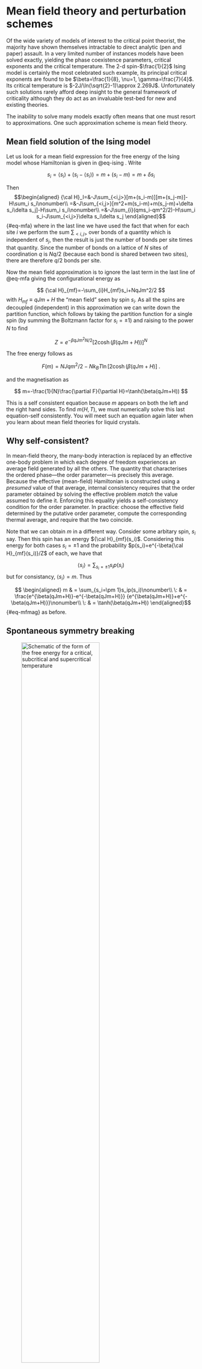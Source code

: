 
# Mean field theory and perturbation schemes {#sec-meanfield}

Of the wide variety of models of interest to the critical point
theorist, the majority have shown themselves intractable to direct
analytic (pen and paper) assault. In a very limited number of instances
models have been solved exactly, yielding the phase coexistence
parameters, critical exponents and the critical temperature. The 2-d
spin-$\frac{1}{2}$ Ising model is certainly the most celebrated such
example, its principal critical exponents are found to be
$\beta=\frac{1}{8}, \nu=1, \gamma=\frac{7}{4}$. Its critical temperature
is $-2J/\ln(\sqrt{2}-1)\approx 2.269J$. Unfortunately such solutions
rarely afford deep insight to the general framework of criticality
although they do act as an invaluable test-bed for new and existing
theories.

The inability to solve many models exactly often means that one must
resort to approximations. One such approximation scheme is mean field
theory.

## Mean field solution of the Ising model {#sec-mfising}

Let us look for a mean field expression for the free energy of the Ising
model whose Hamiltonian is given in @eq-ising .
Write

$$s_i=\langle s_i\rangle+(s_i-\langle s_i\rangle)=m+(s_i-m)=m+\delta s_i$$

Then $$\begin{aligned}
{\cal H}_I=&-J\sum_{<i,j>}[m+(s_i-m)][m+(s_j-m)]-H\sum_i s_i\nonumber\\
=&-J\sum_{<i,j>}[m^2+m(s_i-m)+m(s_j-m)+\delta s_i\delta s_j]-H\sum_i s_i\nonumber\\
=&-J\sum_{i}(qms_i-qm^2/2)-H\sum_i s_i-J\sum_{<i,j>}\delta s_i\delta s_j 
\end{aligned}$$ {#eq-mfa}
where in the last line we have used the fact that when
for each site $i$ we perform the sum $\sum_{<i,j>}$ over bonds of a
quantity which is independent of $s_j$, then the result is just the
number of bonds per site times that quantity. Since the number of bonds
on a lattice of $N$ sites of coordination $q$ is $Nq/2$ (because each
bond is shared between two sites), there are therefore $q/2$ bonds per
site.

Now the mean field approximation is to ignore the last term in the last line of @eq-mfa giving the configurational energy as

$$
{\cal H}_{mf}=-\sum_{i}H_{mf}s_i+NqJm^2/2
$$ 
with $H_{mf}\equiv qJm+ H$ the "mean field" seen by spin $s_i$. As all the spins are decoupled
(independent) in this approximation we can write down the partition
function, which follows by taking the partition function for a single
spin (by summing the Boltzmann factor for $s_i=\pm 1$) and raising to
the power $N$ to find

$$
Z=e^{-\beta qJm^2N/2}[2\cosh(\beta(qJm+H))]^N
$$

The free energy follows as

$$F(m)=NJqm^2/2-Nk_BT\ln[2\cosh(\beta (qJm+H)]\:.$$

and the magnetisation as

$$
m=-\frac{1}{N}\frac{\partial F}{\partial H}=\tanh(\beta(qJm+H))
$$

This is a self consistent equation because $m$ appears on both the left and the right hand sides. 
To find $m(H,T)$, we must numerically solve this last equation-self
consistently. You will meet such an equation again later when you learn about mean field theories for liquid crystals. 

::: {.callout-caution collapse="true"}
## Why self-consistent?

In mean-field theory, the many-body interaction is replaced by an effective one-body problem in which each degree of freedom experiences an average field generated by all the others.
The quantity that characterises the ordered phase—the order parameter—is precisely this average.
Because the effective (mean-field) Hamiltonian is constructed using a *presumed* value of that average, internal consistency requires that the order parameter 
obtained by solving the effective problem *match* the value assumed to define it. Enforcing this equality yields a self-consistency 
condition for the order parameter. In practice: choose the effective field determined by the putative order parameter, 
compute the corresponding thermal average, and require that the two coincide.

:::


Note that we can obtain $m$ in a different way. Consider some arbitary
spin, $s_i$ say. Then this spin has an energy ${\cal H}_{mf}(s_i)$.
Considering this energy for both cases $s_i=\pm 1$ and the probability
$p(s_i)=e^{-\beta{\cal H}_{mf}(s_i)}/Z$ of each, we have that

$$\langle s_i\rangle=\sum_{s_i=\pm 1}s_ip(s_i)$$ but for consistancy,
$\langle s_i\rangle=m$. Thus

$$
\begin{aligned}
m & = \sum_{s_i=\pm 1}s_ip(s_i)\nonumber\\
 \: & = \frac{e^{\beta(qJm+H)}-e^{-\beta(qJm+H)}} {e^{\beta(qJm+H)}+e^{-\beta(qJm+H)}}\nonumber\\
 \: & = \tanh(\beta(qJm+H))
\end{aligned}$${#eq-mfmag} as before.

## Spontaneous symmetry breaking {#sec-breaking}

 ![Schematic of the form of the free energy for a critical, subcritical and supercritical temperature](Figs/freeenergy_color.png){width=70%  #fig-freeenergy}


This mean field analysis reveals what is happening in the Ising model
near the critical temperature $T_c$.
@fig-freeenergy shows sketches for $\beta F(m)/N$ as a
function of temperature, where for f simplicity we restrict attention to
$H=0$. In this case $F(m)$ is symmetric in $m$, Moreover, at high $T$,
the entropy dominates and there is a single minimum in $F(m)$ at $m=0$.
As $T$ is lowered, there comes a point ($T=T_c=qJ/k_B$) where the
curvature of $F(m)$ at the origin changes sign; precisely at this point

$$\frac{\partial^2 F}{\partial m^2}=0.$$ At lower temperature, there are
instead two minima at nonzero $m=\pm m^\star$, where the *equilibrium
magnetisation* $m^\star$ is the positive root (calculated explicitly
below) of

$$m^\star=\tanh(\beta Jqm^\star)= \tanh(\frac{m^\star T_c}{T})$$ The
point $m=0$ which remains a root of this equation, is clearly an
unstable point for $T<T_c$ (since $F$ has a maximum there).

This is an example of spontaneous symmetry breaking. In the absence of
an external field, the Hamiltonian (and therefore the free energy) is
symmetric under $m\to -m$. Accordingly, one might expect the actual
state of the system to also show this symmetry. This is true at high
temperature, but spontaneously breaks down at low ones. Instead there
are a pair of ferromagnetic states (spins mostly up, or spins mostly
down) which -- by symmetry-- have the same free energy, lower than the
unmagnetized state.

## Phase diagram

The resulting zero-field magnetisation curve $m(T,H=0)$ looks like
@fig-isingmag.

 ![Phase diagram of a simple magnet in the $m$-$T$ plane.](Figs/isingmag_new.png){width=70% fig-align="center" #fig-isingmag}


This shows the sudden change of behaviour at $T_c$ (phase transition).
For $T<T_c$ it is arbitrary which of the two roots $\pm m^\star$ is
chosen; typically it will be different in different parts of the sample
(giving macroscopic "magnetic domains"). But this behaviour with
temperature is *qualitatively modified* by the presence of a field $H$,
however small. In that case, there is always a slight magnetization,
even far above $T_c$ and the curves becomes smoothed out, as shown.
There is no doubt which root will be chosen, and no sudden change of the
behaviour (no phase transition). Spontaneous symmetry breaking does not
occur, because the symmetry is already broken by $H$. (The curve $F(m)$
is lopsided, rather than symmetrical about $m=0$.)

On the other hand, if we sit below $T_c$ in a positive field (say) and
gradually reduce $H$ through zero so that it becomes negative, there is
a *very* sudden change of behaviour at $h=0$: the equilibrium state
jumps discontinuously from $m=m^\star$ to $m=-m^\star$.


 ![Phase diagram of a simple magnet in the $H$-$T$ plane.](Figs/isingpdH.png){width=70% #fig-isingpdH}

This is called a first order phase transition as opposed to the "second
order" or continuous transition that occurs at $T_c$ in zero field. The
definitions are:

*First order transition:* magnetisation (or similar order parameter)
depends discontinuously on a field variable (such as $h$ or $T$).

*Continuous transition (criticality):* Change of functional form, but no discontinuity
in $m$; typically, however, $(\partial m/\partial T)_h$ (or similar) is
either discontinuous, or diverges with an integrable singularity.

In this terminology, we can say that the phase diagram of the magnet in
the $H,T$ plane shows a line of first order phase transitions,
terminating at a continuous transition, which is the critical point.


::: {.callout-caution collapse="true"}
## Aside on Quantum Criticality

In some magnetic systems such as $CePd_2Si_2$, one can, by applying
pressure or altering the chemical composition, depress the critical
temperature all the way to abolute zero! This may seem counterintuitive,
after all at $T=0$ one should expect perfect ordering, not the large
fluctuations that accompany criticality. It turns out that the source of
the fluctuations that drive the system critical is zero point motion
associated with the Heisenberg uncertainty principle. Quantum
criticality is a matter of ongoing active research, and open questions
concern the nature of the phase diagrams and the relationship to
superconductivity. Although the subject goes beyond the scope of this
course, there is an accessible article [here](https://arxiv.org/abs/1102.4628) if
you want to learn more.

:::

## A closer look: critical exponents

Let us now see how we can calculate critical exponents within the mean
field approximation.

### Zero H solution and the order parameter exponent

In zero field

$$m=\tanh(\frac{mT_c}{T})$$ where $T_c=qJ/k_B$ is the critical
temperature at which $m$ first goes to zero.

We look for a solution where $m$ is small ($\ll 1$). Expanding the tanh
function and replacing $\beta=(k_BT)^{-1}$ yields

$$m=\frac{mT_c}{T}-\frac{1}{3}\left(\frac{mT_c}{T} \right)^3 +O(m^5)\:.$$
Then $m=0$ is one solution. The other solution is given by

$$m^2=3\left(\frac{T}{T_c} \right)^3\left(\frac{T_c}{T} -1\right)$$

Now, considering temperatures close to $T_c$ to guarantee small $m$, and
employing the reduced temperature $t=(T-T_c)/T_c$, one finds

$$m^2\simeq -3t$$

Hence

$$\begin{aligned}
m= 0  &    ~~~\textrm{for } T>T_c \:\:\:  \textrm{ since~otherwise~{\it m}~imaginary}\nonumber\\
m= \pm\sqrt{-3t} & ~~\textrm{ for}  \:\:\: T<T_c ~~\textrm{ real}
\end{aligned} $${#eq-mbeta}
This result implies that (within the mean field
approximation) the critical exponent $\beta=1/2$.

### Finite (but small) field solution: the susceptibility exponent {#sec:closerlook}

In a finite, but small field we can expand @eq-mfmag thus:

$$m=\frac{mT_c}{T}-\frac{1}{3}\left(\frac{mT_c}{T} \right)^3 +\frac{H}{kT}$$

Consider now the isothermal susceptibility

$$
\begin{aligned}
\chi  \equiv & \left(\frac{\partial m}{\partial H}\right)_T\\
      =     & \frac{T_c}{T}\chi - \left(\frac{T_c}{T}\right)^3 \chi m^2 + \frac{1}{k_BT}  
\end{aligned}
$$

Then

$$\chi \left[ 1-\frac{T_c}{T} +\left(\frac{T_c}{T}\right)^3m^2  \right]=\frac{1}{k_BT}$$

Hence near $T_c$

$$\chi=\frac{1}{k_BT_c}\left(\frac{1}{t+m^2}\right)$$

Then using the results of @eq-mbeta

$$
\begin{aligned}
\chi= (k_BT_ct)^{-1} & \textrm{ for} ~~~ T> T_c \\
\chi= (-2k_BT_ct)^{-1} & \textrm{ for}  ~~~T \le T_c 
\end{aligned} 
$$

where one has to take the non-zero value for $m$ below
$T_c$ to ensure +ve $\chi$, i.e. thermodynamic stability. This result
implies that (within the mean field approximation) the critical exponent
$\gamma=1$.

The schematic behaviour of the Ising order parameter and susceptibility
are shown in @fig-mfsum (a) and (b) respectively.

::: {#fig-mfsum layout-ncol=2}

 ![Mean field behaviour of the Ising magnetisation  (schematic)](Figs/mf_mag.png){width=100% fig-align="center" #fig-mfsum}

 ![Mean field behaviour of the Ising susceptibility (schematic)](Figs/mf_chi.png){width=100% fig-align="center" #fig-mfsum}

:::

## Landau theory {#sec-landau-theory}

Landau theory is a slightly more general type of mean field theory than
that discussed in the previous subsection because it is not based on a
particular microscopic model. Its starting point is the Helmholtz free
energy, which Landau asserted can be written in terms of
power series expansion of the order parameter $\phi$:

$$
F_(\phi)=\sum_{i=0}^{\infty}a_i\phi^i
$$
The equilibrium value of $\rho$ is that which minimises the Landau free energy.

::: {.callout-caution collapse="true"}
## A note on order parameters

We have already seen examples of these in earlier sections, e.g., for the liquid-gas transition this was
$$
\rho_{liq} - \rho_{gas}: \quad \textrm{difference in density of two coexisting phases},
$$
while for the Ising magnet it is the magnetisation $m$. Both quantities vanish at the critical point.
These are examples of *scalar* order parameters – a single number is required to represent the degree of order ($n = 1$).

In the absence of a symmetry-breaking field, the Landau free-energy density $f_L$ must have symmetry $f_L(-\phi) = f_L(\phi)$ (Ising case).

For some other systems, $n$ component vectors are required in order to represent the order:

$$
\boldsymbol{\phi} = (\phi_1, \phi_2, \dots, \phi_n)
$$

Then $f_L(\boldsymbol{\phi})$ should be symmetric under $O(n)$ rotations in $n$-component $\phi$-space.

The table below lists examples of order parameters for various physical systems.



| Physical System                        | Order Parameter $\varphi$                                 | Symmetry Group |
|----------------------------------------|-----------------------------------------------------------|----------------|
| Uniaxial (Ising) ferromagnet           | Magnetisation per spin, $m$                               | $O(1)$         |
| Fluid (liquid-gas)                     | Density difference, $\rho - \rho_c$                       | $O(1)$         |
| Liquid mixtures                        | Concentration difference, $c - c_c$                       | $O(1)$         |
| Binary (AB) alloy (e.g., $\beta$-brass)| Concentration of one of the species, $c$                  | $O(1)$         |
| Isotropic (vector) ferromagnet         | $n$-component magnetisation, $\mathbf{m} = (m_1, m_2, \dots, m_n)$ | $O(n)$         |
|                                        | $n = 2$: *xy* model                                       | $O(2)$         |
|                                        | $n = 3$: Heisenberg model                                 | $O(3)$         |
| Superfluid He$^4$                      | Macroscopic condensate wavefunction, $\Psi$               | $O(2)$         |
| Superconductor (*s*-wave)              | Macroscopic condensate wavefunction, $\Psi$               | $O(2)$         |
| Nematic liquid crystal                 | Orientational order, $\langle P_2(\cos \theta)\rangle$    |                |
| Smectic A liquid crystal               | 1-dimensional periodic density                            |                |
| Crystal                                | 3-dimensional periodic density                            |                |


**Notes:**

* In **superfluid** $^4He$ the order parameter is 

$$
\Psi = |\Psi| e^{i\theta},
$$

the *complex wavefunction* of the macroscopic condensate. Both the amplitude $|\Psi|$ and phase $\theta$ must be specified, so this corresponds to $n = 2$.  
**Superconductors** also correspond to $n = 2$.

* In a **nematic** liquid crystal, the *orientational* order parameter is

$$
\langle P_2(\cos \theta) \rangle \equiv \frac{1}{2}\langle 3\cos^2 \theta - 1\rangle,
$$

where $\theta$ is the angle a molecule makes with the average direction of the long axes of the molecules (known as the *director* $\hat{n}$).
Rotational symmetry is broken. For the case of an $n$ component vector, the free energy should be a function of:

$$
\phi^2 \equiv |\boldsymbol{\phi}|^2 = \phi_1^2 + \phi_2^2 + \dots + \phi_n^2 = \sum_{i=1}^n \phi_i^2
$$
in the absence of a symmetry breaking field. Rotational symmetry is incorporated into the theory.


::: {#fig-mfsum layout-ncol=2}

 ![Schematic of the isotropic liquid phase of a system of elongated molcules.](Figs/isotropic-LC.png){width=50% fig-align="center" #fig-isotropic}


 ![Schematic of the nematic liquid phase of a system elongated molcules. This phase has uniaxial ordering.](Figs/nematic-LC.png){width=50% fig-align="center" #fig-isotropic}

Isotropic and uniaxially ordered (nematic) phases of liquid crystal molecules.  

:::


:::


To exemplify the approach, let us specialise to the case of a ferromagnet where $\phi=m$, the magnetisation and write the Landau free energy
as

$$
F(m)=F_0+a_2m^2+a_4m^4
$${#eq-landau}

Here only the terms compatible with the order parameter symmetry are
included in the expansion and we truncate the series at the 4th power because this is all that is necessary to yield the essential phenomenology.
On symmetry grounds, the free energy of a ferromagnet should be invariant under a reversal of the sign of the
magnetisation. Terms linear and cubic in $m$ are not invariant under
$m\to -m$, and so do not feature.

One can understand how the Landau free energy can give rise to a
critical point and coexistence values of the magnetisation, by plotting $F(m)$ for various values of $a_2$ with
$a_4$ assumed positive (which ensures that the magnetisation remains
bounded). This is shown in the following movie:


<!--
This is shown in @fig-landau.
This is shown in the movie below. For $a_2>0$ there is a single mimimum in $F(m)$ at $m=0$ and the system is in the disordered (paramagnetic) phase.
For $a_2=0$, one has $\frac{d^2F}{dm^2}=0$ corresponding to a critical point. As $a_2$ turns negative, a double well structure emerges, with the positions
of the minima marking the coexistence magnetisation values, and thus tracing out the coexistence curve.


 ![Form of the Landau Free energy for a selection of values of the $a_2$ parameter.](Figs/landau_free_energy.png){width=70% fig-align="center" #fig-landau}
-->


{{< video Movies/landau_free_energy_evolution.mp4 title="Varying a2 from positive to negative">}}


The situation is qualitatively similar to that discussed in @sec-breaking.
Thermodynamics tells us that the system adopts the state of lowest free
energy. From the movie, we see that for $a_2>0$, the system will have
$m=0$, i.e. will be in the disordered (or paramagnetic) phase. For
$a_2<0$, the minimum in the free energy occurs at a finite value of $m$,
indicating that the ordered (ferromagnetic) phase is the stable one. In
fact, the physical (up-down) spin symmetry built into $F$ indicates that
there are two equivalent stable states at $m=\pm m^\star$. $a_2=0$
corresponds to the critical point which marks the border between the
ordered and disordered phases. Note that it is an inflexion point, so has $\frac{d^2F}{dm^2}=0$.

Clearly $a_2$ controls the deviation from the critical temperature, and
accordingly we may write

$$a_2=\tilde{a_2} t$$ where $t$ is the reduced temperature. Thus we see that the trajectory of the minima as a function of $a_2<0$
in the above movie effective traces out the coexistence curve in the $m-T$ plane.

We can now attempt to calculate critical exponents. Restricting
ourselves first to the magnetisation exponent $\beta$ defined by
$m=t^\beta$, we first find the equilibrium magnetisation, corresponding
to the minimum of the Landau free energy:

$$
\frac{dF}{dm}=2\tilde{a_2} tm+4a_4m^3=0
$${#eq-minimize}

which implies

$$m\propto (-t)^{1/2},$$ so $\beta=1/2$, which is again a mean field
result.

Likewise we can calculate the effect of a small field $H$ if we sit at
the critical temperature $T_c$. Since $a_2=0$, we have

$$F(m)=F_0+a_4m^4-Hm$$

$$\frac{\partial F}{\partial m}=0 \Rightarrow m(H,T_c)=\left(\frac{H}{4a_4}\right)^{1/3}$$

or

$$H \sim m^\delta ~~~~~ \delta=3$$ which defines a second
critical exponent.

Note that at the critical point, a small applied field causes a very big
increase in magnetisation; formally, $(\partial m/\partial H)_T$ is
infinite at $T=T_c$.

A third critical exponent can be defined from the magnetic
susceptibility at zero field

$$\chi=\left(\frac{\partial m}{\partial H}\right)_{T,V} \sim |T-T_c|^{-\gamma}$$

*Exercise*: Show that the Landau expansion predicts $\gamma=1$.

Finally we define a fourth critical exponent via the variation of the
heat capacity (per site or per unit volume) $C_H$, in fixed external
field $H=0$:

$$C_H \sim |T-T_c|^{-\alpha}$$

By convention, $\alpha$ is defined to be positive for systems where
there is a *divergence* of the heat capacity at the critical point (very
often the case). The heat capacity can be calculated from

$$C_H =-T\frac{\partial^2 F}{\partial T^2}$$

From the minimization over $m$ @#eq-minimize one finds (*exercise*: check this)
$$
\begin{aligned}
F = & 0 ~~~~T>T_c\nonumber\\
F = & -a_2^2/4a_4 ~~~~ T < T_c
\end{aligned} 
$$

Using the fact that $a_2$ varies linearly with $T$, we have

$$
\begin{aligned}
C_H =& 0 ~~~~ T\to T_c^+\nonumber\\
C_H =& \frac{T\tilde a_2^2}{2a_4} ~~~~ T \to T_c^-\:,
\end{aligned} 
$$

which is actually a step discontinuity in specific heat.
Since for positive $\alpha$ the heat capacity is divergent, and for
negative $\alpha$ it is continuous, this behaviour formally corresponds
to $\alpha=0$

## Shortcomings of mean field theory

While mean field theories provide a useful route to understanding
qualitatively the phenomenology of phase transitions, in real
ferromagnets, as well as in more sophisticated theories, the critical
exponents are not the simple fraction and integers found here. This
failure of mean field theory to predict the correct exponents is of
course traceable to their neglect of correlations. In later sections we
shall start to take the first steps to including the effects of long
range correlations.

:::: center
::: {#tab-exponents}
  ----------------------------------- --------------- ---------- --------------- -------------------
                 $\:$                   Mean Field      $d=1$         $d=2$             $d=3$
    Critical temperature $k_BT/qJ$          $1$          $0$        $0.5673$           $0.754$
   Order parameter exponent $\beta$    $\frac{1}{2}$      \-      $\frac{1}{8}$   $0.325 \pm 0.001$
   Susceptibility exponent $\gamma$         $1$        $\infty$   $\frac{7}{4}$   $1.24 \pm 0.001$
   Correlation length exponent $\nu$   $\frac{1}{2}$   $\infty$        $1$         $0.63\pm 0.001$
  ----------------------------------- --------------- ---------- --------------- -------------------

  : Comparison of true Ising critical exponents with their mean field
  theory predictions in a number of dimensions.
:::

::::